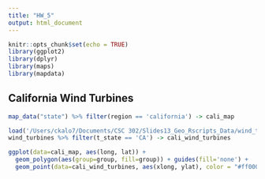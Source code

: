 ```yaml
---
title: "HW_5"
output: html_document
---
```


```r
knitr::opts_chunk$set(echo = TRUE)
library(ggplot2)
library(dplyr)
library(maps)
library(mapdata)
```

## California Wind Turbines

```r
map_data("state") %>% filter(region == 'california') -> cali_map

load('/Users/ckalo7/Documents/CSC 302/Slides13_Geo_Rscripts_Data/wind_turbines.rda')
wind_turbines %>% filter(t_state == 'CA') -> cali_wind_turbines

ggplot(data=cali_map, aes(long, lat)) +
  geom_polygon(aes(group=group, fill=group)) + guides(fill='none') +
  geom_point(data=cali_wind_turbines, aes(xlong, ylat), color = "#ff0000") 
```